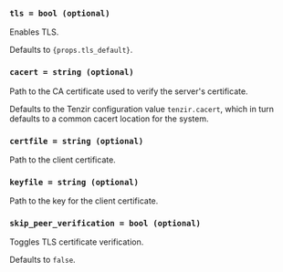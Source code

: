 ### `tls = bool (optional)`

Enables TLS.

<span>Defaults to <code>{props.tls_default}</code>.</span>

### `cacert = string (optional)`

Path to the CA certificate used to verify the server's certificate.

Defaults to the Tenzir configuration value `tenzir.cacert`, which in turn
defaults to a common cacert location for the system.

### `certfile = string (optional)`

Path to the client certificate.

### `keyfile = string (optional)`

Path to the key for the client certificate.

### `skip_peer_verification = bool (optional)`

Toggles TLS certificate verification.

Defaults to `false`.
